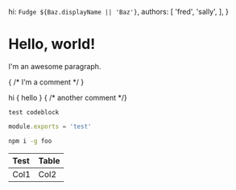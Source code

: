 
  hi: `Fudge ${Baz.displayName || 'Baz'}`,
  authors: [
    'fred',
    'sally',
  ],
}


# Hello,    world!

 I'm an awesome   paragraph.

{ /* I'm a comment */ }

  <Foo bg="red">
    <Bar>hi    </Bar>
       { hello }
       { /* another comment */}
  </Foo>

```
test codeblock
```

```js
module.exports = 'test'
```

```sh
npm i -g foo
```

| Test  | Table   |
|    :---     | :----  |
|   Col1  | Col2    |


